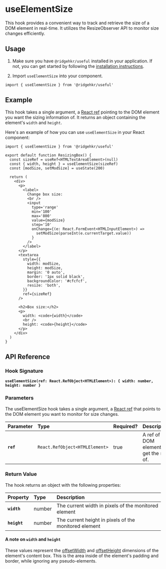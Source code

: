 # useElementSize

This hook provides a convenient way to track and retrieve the size of a DOM element in real-time. It utilizes the ResizeObserver API to monitor size changes efficiently.

## Usage

1. Make sure you have `@ridgehkr/useful` installed in your application. If not, you can get started by following the [installation instructions](/#getting-started).

2. Import `useElementSize` into your component.

```tsx
import { useElementSize } from '@ridgehkr/useful'
```

## Example

This hook takes a single argument, a [React ref](https://react.dev/learn/referencing-values-with-refs) pointing to the DOM element you want the sizing information of. It returns an object containing the element's `width` and `height`.

Here's an example of how you can use `useElementSize` in your React component:

```tsx /useElementSize/ filename="ResizingBox.tsx"
import { useElementSize } from '@ridgehkr/useful'

export default function ResizingBox() {
  const sizeRef = useRef<HTMLTextAreaElement>(null)
  const { width, height } = useElementSize(sizeRef)
  const [modSize, setModSize] = useState(200)

  return (
    <div>
      <p>
        <label>
          Change box size:
          <br />
          <input
            type='range'
            min='100'
            max='800'
            value={modSize}
            step='10'
            onChange={(e: React.FormEvent<HTMLInputElement>) =>
              setModSize(parseInt(e.currentTarget.value))
            }
          />
        </label>
      </p>
      <textarea
        style={{
          width: modSize,
          height: modSize,
          margin: '0 auto',
          border: '1px solid black',
          backgroundColor: '#cfcfcf',
          resize: 'both',
        }}
        ref={sizeRef}
      />

      <h2>Box size:</h2>
      <p>
        width: <code>{width}</code>
        <br />
        height: <code>{height}</code>
      </p>
    </div>
  )
}
```

## API Reference

### Hook Signature

**`useElementSize(ref: React.RefObject<HTMLElement>): { width: number, height: number }`**

### Parameters

The useElementSize hook takes a single argument, a [React ref](https://react.dev/learn/referencing-values-with-refs) that points to the DOM element you want to monitor for size changes.

| Parameter | Type                           | Required? | Description                                  |
| :-------- | :----------------------------- | :-------- | :------------------------------------------- |
| **`ref`** | `React.RefObject<HTMLElement>` | true      | A ref of the DOM element to get the size of. |

### Return Value

The hook returns an object with the following properties:

| Property     | Type   | Description                                           |
| :----------- | :----- | :---------------------------------------------------- |
| **`width`**  | number | The current width in pixels of the monitored element  |
| **`height`** | number | The current height in pixels of the monitored element |

#### A note on `width` and `height`

These values represent the [offsetWidth](https://developer.mozilla.org/en-US/docs/Web/API/HTMLElement/offsetWidth) and [offsetHeight](https://developer.mozilla.org/en-US/docs/Web/API/HTMLElement/offsetHeight) dimensions of the element's content box. This is the area inside of the element's padding and border, while ignoring any pseudo-elements.
